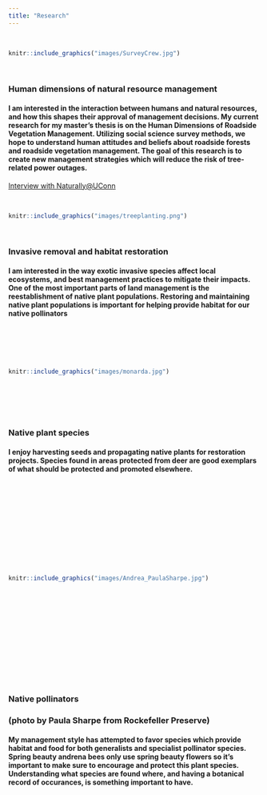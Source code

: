 ```yaml
---
title: "Research"
---
```

<br>
```r
knitr::include_graphics("images/SurveyCrew.jpg")
```
<br>

### Human dimensions of natural resource management
#### I am interested in the interaction between humans and natural resources, and how this shapes their approval of management decisions. My current research for my master's thesis is on the Human Dimensions of Roadside Vegetation Management. Utilizing social science survey methods, we hope to understand human attitudes and beliefs about roadside forests and roadside vegetation management. The goal of this research is to create new management strategies which will reduce the risk of tree-related power outages.

[Interview with Naturally@UConn](https://naturally.uconn.edu/2019/06/26/meet-graduate-student-steven-difalco/#)

<br>
```r
knitr::include_graphics("images/treeplanting.png")
```

<br>

### Invasive removal and habitat restoration
#### I am interested in the way exotic invasive species affect local ecosystems, and best management practices to mitigate their impacts. One of the most important parts of land management is the reestablishment of native plant populations. Restoring and maintaining native plant populations is important for helping provide habitat for our native pollinators

<br><br><br><br>
```r
knitr::include_graphics("images/monarda.jpg")
```

<br><br><br><br>

### Native plant species
#### I enjoy harvesting seeds and propagating native plants for restoration projects. Species found in areas protected from deer are good exemplars of what should be protected and promoted elsewhere.


<br><br><br><br><br><br><br><br><br><br>
```r
knitr::include_graphics("images/Andrea_PaulaSharpe.jpg")
```
<br><br><br><br><br><br><br><br><br><br><br>

### Native pollinators 
### (photo by Paula Sharpe from Rockefeller Preserve)
#### My management style has attempted to favor species which provide habitat and food for both generalists and specialist pollinator species. Spring beauty andrena bees only use spring beauty flowers so it's important to make sure to encourage and protect this plant species. Understanding what species are found where, and having a botanical record of occurances, is something important to have.
